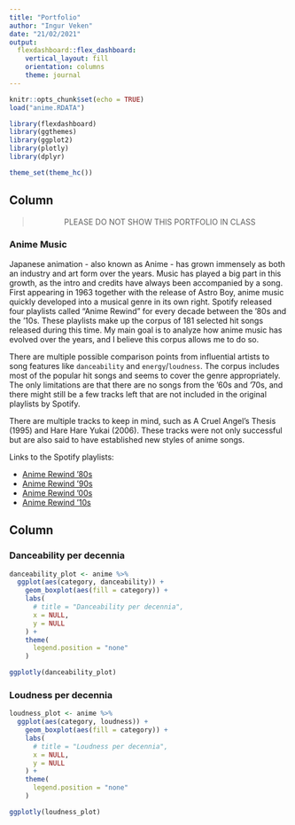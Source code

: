 ```yaml
---
title: "Portfolio"
author: "Ingur Veken"
date: "21/02/2021"
output: 
  flexdashboard::flex_dashboard:
    vertical_layout: fill
    orientation: columns
    theme: journal
---
```


```r
knitr::opts_chunk$set(echo = TRUE)
load("anime.RDATA")

library(flexdashboard)
library(ggthemes)
library(ggplot2)
library(plotly)
library(dplyr)

theme_set(theme_hc())
```

Column
--------------------------------------------------------------------------------

> <center>PLEASE DO NOT SHOW THIS PORTFOLIO IN CLASS</center>

### **Anime Music**

Japanese animation - also known as Anime - has grown immensely as both an industry and art form over the years. Music has played a big part in this growth, as the intro and credits have always been accompanied by a song. First appearing in 1963 together with the release of Astro Boy, anime music quickly developed into a musical genre in its own right. 
Spotify released four playlists called "Anime Rewind" for every decade between the '80s and the '10s.  These playlists make up the corpus of 181 selected hit songs released during this time. My main goal is to analyze how anime music has evolved over the years, and I believe this corpus allows me to do so. 

There are multiple possible comparison points from influential artists to song features like `danceability` and `energy`/`loudness`. The corpus includes most of the popular hit songs and seems to cover the genre appropriately. The only limitations are that there are no songs from the '60s and '70s, and there might still be a few tracks left that are not included in the original playlists by Spotify.

There are multiple tracks to keep in mind, such as A Cruel Angel's Thesis (1995) and Hare Hare Yukai (2006). These tracks were not only successful but are also said to have established new styles of anime songs. 

Links to the Spotify playlists:

- [Anime Rewind '80s](https://open.spotify.com/playlist/37i9dQZF1DXcFCZS9poESZ?si=X78joBOfSNybC2_h2ywCBQ)
- [Anime Rewind '90s](https://open.spotify.com/playlist/37i9dQZF1DXanOaZVFiwtB?si=cBGaz_VxRRW14iXdNAFQ8g)
- [Anime Rewind '00s](https://open.spotify.com/playlist/37i9dQZF1DWZZu9JWZK2dy?si=wPjUpf9pSSST3NhlYnkxjQ)
- [Anime Rewind '10s](https://open.spotify.com/playlist/37i9dQZF1DWYzHfIcEruXw?si=77LFyMfiSLSIwtcEN66MHw)

Column
--------------------------------------------------------------------------------

### Danceability per decennia

```r
danceability_plot <- anime %>%
  ggplot(aes(category, danceability)) +
    geom_boxplot(aes(fill = category)) + 
    labs(
      # title = "Danceability per decennia",
      x = NULL,
      y = NULL
    ) + 
    theme(
      legend.position = "none"
    )

ggplotly(danceability_plot)
```
### Loudness per decennia

```r
loudness_plot <- anime %>%
  ggplot(aes(category, loudness)) +
    geom_boxplot(aes(fill = category)) + 
    labs(
      # title = "Loudness per decennia",
      x = NULL,
      y = NULL
    ) + 
    theme(
      legend.position = "none"
    )

ggplotly(loudness_plot)
```

